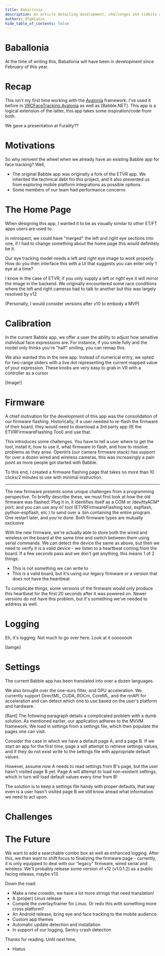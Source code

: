 ```yaml
---
title: Baballonia
description: An article detailing development, challenges and tidbits about Baballonia, the new Babble App.
authors: dfgHiatus
hide_table_of_contents: false
---
```


# Baballonia
At the time of writing this, Baballonia will have been in development since February of this year.

# Recap

This isn't my first time working with the [Avalonia]() framework. I've used it before in [VRCFaceTracking.Avalonia](/vrcft-avalonia.mdx) as well as [Babble.NET]. This app is a logical extension of the latter, this app takes some inspiration/code from both.

We gave a presentation at Furality??

# Motivations

So why reinvent the wheel when we already have an existing Babble app for face tracking? Well,
- The original Babble app was originally a fork of the ETVR app. We inherited the technical debt fro this project, and it also prevented us from exploring mobile platform integrations as possible options.
- Some members of our team had performance concerns

# The Home Page

When designing this app, I wanted it to be as visually similar to other ET/FT apps users are used to.

In retrospect, we could have "merged" the left and right eye sections into one, if I had to change something about the home page this would definitely be it.

Our eye tracking model needs a left and right eye image to work properly. How do you then interface this with a UI that suggests you can enter only 1 eye at a time?

I know in the case of ETVR, if you only supply a left or right eye it will mirror the image in the backend. We originally encountered some race conditions where the left and right cameras had to talk to another but this was largely resolved by v12

(Personally, I would consider versions after v10 to embody a MVP)

# Calibration

In the current Babble app, we offer a user the ability to adjust how sensitive individual face expressions are. For instance, if you smile fully and the model only thinks you're "half" smiling, you can remap this.

We also wanted this in the new app. Instead of numerical entry, we opted for two-range sliders with a live dot representing the current mapped value of your expression. These knobs are very easy to grab in VR with a controller as a cursor

[Image!]

# Firmware

A chief motivation for the development of this app was the consolidation of our firmware flashing. Historically, if a user needed to re-flash the firmware of their board, they would need to download a 3rd party app (IE the ETVRFirmwareFlashing Tool) and use that.

This introduces some challenges. You have to tell a user where to get the tool, install it, how to use it, what firmware to flash, and how to resolve problems as they arise. OpenIris (our camera firmware stack) has support for over a dozen wired and wireless cameras, this was increasingly a pain point as more people got started with Babble.

To this end, I created a firmware flashing page that takes no more than 10 clicks/2 minutes to use with minimal instruction.

---

The new firmware presents some unique challenges from a programming perspective. To briefly describe these, we must first look at how the old firmware was flashed: Plug it in, it identifies itself as a COM or /dev/ttyACM* port, and you can use any ol' tool (ETVRFirmwareFlashing tool, espflash, python-espflash, etc.) to send over a .bin containing the entire program. One restart later, and you're done. Both firmware types are mutually exclusive

With the new firmware, we're actually able to store both the wired and wireless on the board at the same time and switch between them using serial commands. We can detect the device the same as above, but then we need to verify it is a valid device - we listen to a heartbeat coming from the board. If a few seconds pass and we don't get anything, this means 1 of 2 things:
- This is not something we can write to
- This *is* a valid board, but it's using our legacy firmware or a version that does not have the heartbeat

To complicate things, some versions of the firmware would only produce this heartbeat for the first 20 seconds after it was powered on. Newer versions do not have this problem, but it's something we've needed to address as well.

# Logging

Eh, it's logging. Not much to go over here. Look at it oooooooh

[Iamge]

# Settings

The current Babble app has been translated into over a dozen languages.

We also brought over the one-euro filter, and GPU acceleration. We currently support DirectML, CUDA, ROCm, CoreML, and the nnAPI for acceleration and can detect which one to use based on the user's platform and hardware.

[Rant]
The following paragraph details a complicated problem with a dumb solution. As mentioned earlier, our application adheres to the MVVM framework. We load in settings from a settings file, which then populate the pages one can visit.

Consider the case in which we have a default page A, and a page B. If we start an app for the first time, page a will attempt to retrieve settings values, and if they do not exist write to the settings file with appropriate default values.

However, assume now A needs to read settings from B's page, but the user hasn't visited page B yet. Page A will attempt to load non-existent settings, which in turn will load default values every time from B!

The solution is to keep a settings file handy with proper defaults, that way even is a user hasn't visited page B we still know ahead what information we need to act upon.

# Challenges

# The Future

We want to add a searchable combo box as well as enhanced logging. After this, we then want to shift focus to finalizing the firmware page - currently, it is only equipped to deal with our "legacy" firmware, wired serial and wireless. We'll probably release some version of v12 (v1.0.1.2) as a public facing release, maybe v13.

Down the road:
- Make a new crowdin, we have a lot more strings that need translation!
- A (proper) Linux release
- Compile the overlay/trainer for Linux.
Or redo this with something more cross platform?
- An Android release, bring eye and face tracking to the mobile audience.
- Custom app themes
- Automatic update detection and installation
- In support of our logging, Sentry crash detection

Thanks for reading. Until next time,

- Hiatus
